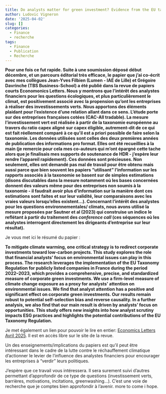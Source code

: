 ```yaml
---
title: Do analysts matter for green investment? Evidence from the EU taxonomy
author: Ludovic Vigneron
date: '2025-04-02'
slug: []
categories:
  - Finance
  - recherche
tags:
  - Finance
  - Publication
  - Recherche
---
```


**Pour une fois ce fut rapide. Suite à une soumission déposé début décembre, et un parcours éditorial très efficace, le papier que j'ai co-écrit avec mes collègues Jean-Yves Filbien (Lumen - IAE de Lille) et Grégoire Davrinche (TBS Business-School) a été publié dans la revue de papiers courts Economonics Letters. Nous y montrons que l'intérêt des analystes financiers pour les questions écologiques, et plus particulièrement le climat, est positivement associé avec la propension qu'ont les entreprises à réaliser des investissements verts. Nous apportons des éléments plaidant pour l'existence d'une relation allant dans ce sens. L'étude porte sur des entreprises françaises cotées (CAC-All tradable). La mesure l'investissement vert est réalisée à partir de la taxonomie européenne au travers du ratio capex aligné sur capex éligible, autrement-dit de ce qui est fait réellement comparé à ce qu'il est a priori possible de faire selon la taxonomie. Les données utilisées sont celles des deux premières années de publication des informations pro format. Elles ont été recueillies à la main (je remercie pour cela mes co-auteurs qui m'ont épargné cette tache alors que je finalisais mes supports de soutenance de HDR - j'espère leur rendre l'appareil rapidement). Ces données sont précieuses. Non seulement, elles ont demandé pas mal de travail pour être obtenu mais aussi parce que bien souvent les papiers "utilisant" l'information sur les rapports associés à la taxonomie se basent sur de simples estimations (disons discutables dans la mesure notamment où les bases concernées donnent des valeurs même pour des entreprises non soumis à la taxonomie - il faudrait avoir plus d'information sur la manière dont ces estimations sont faites et sur leur validité, leur comparaisons avec les vraies valeurs lorsqu'elles existent...). Concernant l'intérêt des analystes pour les questions environnementales/ climats, nous avons utilisé la mesure proposées par Sautner et al (2023) qui construise un indice le reflétant à partir du traitement des *conference call* (ces séquences où les analystes interrogent directement les dirigeants d'entreprise sur leur résultat).**

Je vous met ici le résumé du papier :

**To mitigate climate warming, one critical strategy is to redirect corporate investments toward low-carbon projects. This study explores the role that financial analysts’ focus on environmental issues can play in this process. The research leverages the implementation of the EU Taxonomy Regulation for publicly listed companies in France during the period 2022–2023, which provides a comprehensive, precise, and standardized measure of corporate green investments. We use a firm-level measure of climate change exposure as a proxy for analysts’ attention on environmental issues. We find that analyst attention has a positive and significant effect on corporate green investments. Our results remain robust to potential self-selection bias and reverse causality. In a further analysis, we also find that our main result is driven by analysts’ focus on opportunities. This study offers new insights into how analyst scrutiny impacts ESG practices and highlights the potential contributions of the EU Taxonomy Regulation.**

Je met également un lien pour pouvoir le lire en entier: [Economics Letters Avril 2025](https://doi.org/10.1016/j.econlet.2025.112277). Il est en accès libre sur le site de la revue.

Un des enseignements/implications du papiers est qu'il peut être intéressant dans le cadre de la lutte contre le réchauffement climatique d'actionner le levier de l'influence des analystes financiers pour encourager les entreprises à "verdir" leurs politiques.

J'espère que ce travail vous intéressera. Il sera surement suivi d'autres permettant d'approfondir de ce type de questions (investissement verts, barrières, motivations, incitations, greenwashing...). C'est une voie de recherche que je comptes bien approfondir à l'avenir. more to come i hope.
